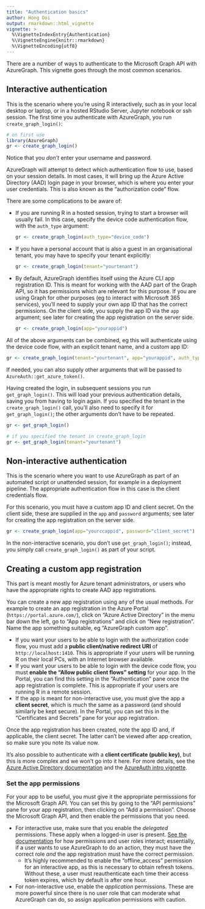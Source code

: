 ```yaml
---
title: "Authentication basics"
author: Hong Ooi
output: rmarkdown::html_vignette
vignette: >
  %\VignetteIndexEntry{Authentication}
  %\VignetteEngine{knitr::rmarkdown}
  %\VignetteEncoding{utf8}
---
```


There are a number of ways to authenticate to the Microsoft Graph API with AzureGraph. This vignette goes through the most common scenarios.

## Interactive authentication

This is the scenario where you're using R interactively, such as in your local desktop or laptop, or in a hosted RStudio Server, Jupyter notebook or ssh session. The first time you authenticate with AzureGraph, you run `create_graph_login()`:

```r
# on first use
library(AzureGraph)
gr <- create_graph_login()
```

Notice that you _don't_ enter your username and password.

AzureGraph will attempt to detect which authentication flow to use, based on your session details. In most cases, it will bring up the Azure Active Directory (AAD) login page in your browser, which is where you enter your user credentials. This is also known as the "authorization code" flow.

There are some complications to be aware of:

- If you are running R in a hosted session, trying to start a browser will usually fail. In this case, specify the device code authentication flow, with the `auth_type` argument:

  ```r
  gr <- create_graph_login(auth_type="device_code")
  ```

- If you have a personal account that is also a guest in an organisational tenant, you may have to specify your tenant explicitly:

  ```r
  gr <- create_graph_login(tenant="yourtenant")
  ```

- By default, AzureGraph identifies itself using the Azure CLI app registration ID. This is meant for working with the AAD part of the Graph API, so it has permissions which are relevant for this purpose. If you are using Graph for other purposes (eg to interact with Microsoft 365 services), you'll need to supply your own app ID that has the correct permissions. On the client side, you supply the app ID via the `app` argument; see later for creating the app registration on the server side.

  ```r
  gr <- create_graph_login(app="yourappid")
  ```

All of the above arguments can be combined, eg this will authenticate using the device code flow, with an explicit tenant name, and a custom app ID:

```r
gr <- create_graph_login(tenant="yourtenant", app="yourappid", auth_type="device_code")
```

If needed, you can also supply other arguments that will be passed to `AzureAuth::get_azure_token()`.

Having created the login, in subsequent sessions you run `get_graph_login()`. This will load your previous authentication details, saving you from having to login again. If you specified the tenant in the `create_graph_login()` call, you'll also need to specify it for `get_graph_login()`; the other arguments don't have to be repeated.

```r
gr <- get_graph_login()

# if you specified the tenant in create_graph_login
gr <- get_graph_login(tenant="yourtenant")
```

## Non-interactive authentication

This is the scenario where you want to use AzureGraph as part of an automated script or unattended session, for example in a deployment pipeline. The appropriate authentication flow in this case is the client credentials flow.

For this scenario, you must have a custom app ID and client secret. On the client side, these are supplied in the `app` and `password` arguments; see later for creating the app registration on the server side.

  ```r
  gr <- create_graph_login(app="yourccappid", password="client_secret")
  ```

In the non-interactive scenario, you don't use `get_graph_login()`; instead, you simply call `create_graph_login()` as part of your script.

## Creating a custom app registration

This part is meant mostly for Azure tenant administrators, or users who have the appropriate rights to create AAD app registrations.

You can create a new app registration using any of the usual methods. For example to create an app registration in the Azure Portal (`https://portal.azure.com/`), click on "Azure Active Directory" in the menu bar down the left, go to "App registrations" and click on "New registration". Name the app something suitable, eg "AzureGraph custom app".

- If you want your users to be able to login with the authorization code flow, you must add a **public client/native redirect URI** of `http://localhost:1410`. This is appropriate if your users will be running R on their local PCs, with an Internet browser available.
- If you want your users to be able to login with the device code flow, you must **enable the "Allow public client flows" setting** for your app. In the Portal, you can find this setting in the "Authentication" pane once the app registration is complete. This is appropriate if your users are running R in a remote session.
- If the app is meant for non-interactive use, you must give the app a **client secret**, which is much the same as a password (and should similarly be kept secure). In the Portal, you can set this in the "Certificates and Secrets" pane for your app registration.

Once the app registration has been created, note the app ID and, if applicable, the client secret. The latter can't be viewed after app creation, so make sure you note its value now.

It's also possible to authenticate with a **client certificate (public key)**, but this is more complex and we won't go into it here. For more details, see the [Azure Active Directory documentation](https://docs.microsoft.com/en-au/azure/active-directory/develop/v2-oauth2-client-creds-grant-flow) and the [AzureAuth intro vignette](https://cran.r-project.org/package=AzureAuth/vignettes/token.html).

### Set the app permissions

For your app to be useful, you must give it the appropriate permisssions for the Microsoft Graph API. You can set this by going to the "API permissions" pane for your app registration, then clicking on "Add a permission". Choose the Microsoft Graph API, and then enable the permissions that you need.

- For interactive use, make sure that you enable the _delegated_ permissions. These apply when a logged-in user is present. [See the documentation](https://docs.microsoft.com/en-us/graph/auth/auth-concepts#microsoft-graph-permissions) for how permissions and user roles interact; essentially, if a user wants to use AzureGraph to do an action, they must have the correct role _and_ the app registration must have the correct permission.
  - It's highly recommended to enable the "offline_access" permission for an interactive app, as this is necessary to obtain refresh tokens. Without these, a user must reauthenticate each time their access token expires, which by default is after one hour.
- For non-interactive use, enable the _application_ permissions. These are more powerful since there is no user role that can moderate what AzureGraph can do, so assign application permissions with caution.



